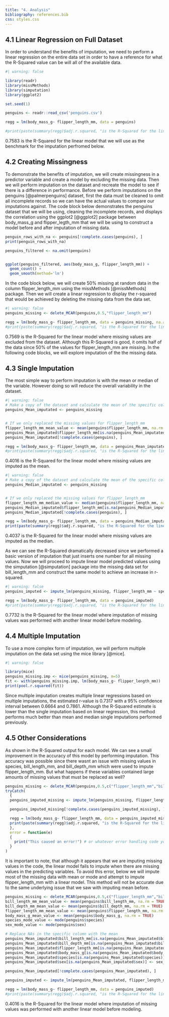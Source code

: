 ```yaml
---
title: "4. Analysis"
bibliography: references.bib
css: styles.css
---
```


## 4.1 Linear Regression on Full Dataset

In order to understand the benefits of imputation, we need to perform a linear regression on the entire data set in order to have a reference for what the R-Squared value can be will all of the available data.

```r
#| warning: false

library(readr)
library(missMethods)
library(simputation)
library(ggplot2)

set.seed(1) 

penguins <- readr::read_csv('penguins.csv')

regg = lm(body_mass_g~ flipper_length_mm, data = penguins)

#print(paste(summary(regg)$adj.r.squared, "is the R-Squared for the linear model"))

```

0.7583 is the R-Squared for the linear model that we will use as the benchmark for the imputation perfromed below.

## 4.2 Creating Missingness

To demonstrate the benefits of imputation, we will create missingness in a predictor variable and create a model by excluding the missing data. Then we will perform imputation on the dataset and recreate the model to see if there is a difference in performance. Before we perform imputations on the penguins [@palmerpenguins] dataset, first the data must be cleaned to omit all incomplete records so we can have the actual values to compare our imputations against. The code block below demonstrates the penguins dataset that we will be using, cleaning the incomplete records, and displays the correlation using the ggplot2 [@ggplot2] package between body_mass_g and flipper_legth_mm that we will be using to construct a model before and after imputation of missing data.

```r

penguin_rows_with_na <- penguins[!complete.cases(penguins), ]
print(penguin_rows_with_na)

penguins_filtered <- na.omit(penguins)


ggplot(penguins_filtered, aes(body_mass_g, flipper_length_mm)) + 
  geom_count() + 
  geom_smooth(method='lm')

```

In the code block below, we will create 50% missing at random data in the column flipper_length_mm using the missMethods [@missMethods] package. Then we will create a linear regression to display the r-squared that would be achieved by deleting the missing data from the data set.

```r
#| warning: false
penguins_missing <- delete_MCAR(penguins,0.5,"flipper_length_mm")

regg = lm(body_mass_g~ flipper_length_mm, data = penguins_missing, na.action=na.omit) 
#print(paste(summary(regg)$adj.r.squared, "is the R-Squared for the linear model where missing values are excluded from the dataset."))

```

0.7569 is the R-Squared for the linear model where missing values are excluded from the dataset. Although this R-Squared is good, it omits half of the data since 50% of the values for flipper_length_mm are missing. In the following code blocks, we will explore imputation of the the missing data.

## 4.3 Single Imputation

The most simple way to perform imputation is with the mean or median of the variable. However doing so will reduce the overall variability in the dataset.

```r
#| warning: false
# Make a copy of the dataset and calculate the mean of the specific column
penguins_Mean_imputated <- penguins_missing


# If we only replaced the missing values for flipper_length_mm
flipper_length_mm_mean_value <- mean(penguins$flipper_length_mm, na.rm = TRUE)
penguins_Mean_imputated$flipper_length_mm[is.na(penguins_Mean_imputated$flipper_length_mm)] <- flipper_length_mm_mean_value
penguins_Mean_imputated[!complete.cases(penguins), ]

regg = lm(body_mass_g~ flipper_length_mm, data = penguins_Mean_imputated, na.action=na.omit)
#print(paste(summary(regg)$adj.r.squared, "is the R-Squared for the linear model where missing values are imputed as the mean."))

```

0.4016 is the R-Squared for the linear model where missing values are imputed as the mean.

```r
#| warning: false
# Make a copy of the dataset and calculate the mean of the specific column
penguins_Median_imputated <- penguins_missing


# If we only replaced the missing values for flipper_length_mm
flipper_length_mm_median_value <- median(penguins$flipper_length_mm, na.rm = TRUE)
penguins_Median_imputated$flipper_length_mm[is.na(penguins_Median_imputated$flipper_length_mm)] <- flipper_length_mm_median_value
penguins_Median_imputated[!complete.cases(penguins), ]

regg = lm(body_mass_g~ flipper_length_mm, data = penguins_Median_imputated, na.action=na.omit)
print(paste(summary(regg)$adj.r.squared, "is the R-Squared for the linear model where missing values are imputed as the median."))

```

0.4037 is the R-Squared for the linear model where missing values are imputed as the median.

As we can see the R-Squared dramatically decreased since we performed a basic version of imputation that just inserts one number for all missing values. Now we will proceed to impute linear model predicted values using the simputation [@simputation] package into the missing data set for bill_length_mm and construct the same model to achieve an increase in r-squared.

```r
#| warning: false
penguins_imputed <- impute_lm(penguins_missing, flipper_length_mm ~ species + bill_length_mm + bill_depth_mm)

regg = lm(body_mass_g~ flipper_length_mm, data = penguins_imputed)
#print(paste(summary(regg)$adj.r.squared, "is the R-Squared for the linear model where imputation of missing values was performed with another linear model before modeling."))

```

0.7732 is the R-Squared for the linear model where imputation of missing values was performed with another linear model before modeling.

## 4.4 Multiple Imputation

To use a more complex form of imputation, we will perform multiple imputation on the data set using the mice library [@mice].

```r
#| warning: false

library(mice)
penguins_missing.imp <- mice(penguins_missing, m=5)
fit <- with(penguins_missing.imp, lm(body_mass_g~ flipper_length_mm))
print(pool.r.squared(fit))

```

Since multiple imputation creates multiple linear regressions based on multiple imputations, the estimated r-value is 0.7317 with a 95% confidence interval between 0.6664 and 0.7861. Although the R-Squared estimate is lower than the single imputation based on linear regression, this method performs much better than mean and median single imputations performed previously.

## 4.5 Other Considerations

As shown in the R-Squared output for each model. We can see a small improvement in the accuracy of this model by performing imputation. This accuracy was possible since there wasnt an issue with missing values in species, bill_length_mm, and bill_depth_mm which were used to impute flipper_length_mm. But what happens if these variables contained large amounts of missing values that must be replaced as well?

```r
penguins_missing <- delete_MCAR(penguins,0.5,c("flipper_length_mm","bill_length_mm","bill_depth_mm","body_mass_g","species","sex"))
tryCatch(
  {
  penguins_imputed_missing <- impute_lm(penguins_missing, flipper_length_mm ~ species + bill_length_mm + bill_depth_mm)

  penguins_imputed_missing[!complete.cases(penguins_imputed_missing), ]

  regg = lm(body_mass_g~ flipper_length_mm, data = penguins_imputed_missing)
  print(paste(summary(regg)$adj.r.squared, "is the R-Squared for the linear model where imputation of missing values was performed with another linear model before modeling."))
  },
  error = function(e) 
  {
    print("This caused an error!") # or whatever error handling code you want
  }
)

```

It is important to note, that although it appears that we are imputing missing values in the code, the linear model fails to impute when there are missing values in the predicting variables. To avoid this error, below we will impute most of the missing data with mean or mode and attempt to impute flipper_length_mm with a linear model. This method will not be accurate due to the same underlying issue that we saw with imputing mean before.

```r
penguins_missing <- delete_MCAR(penguins,0.5,c("flipper_length_mm","bill_length_mm","bill_depth_mm","body_mass_g","species","sex"))
bill_length_mm_mean_value <- mean(penguins$bill_length_mm, na.rm = TRUE)
bill_depth_mm_mean_value <- mean(penguins$bill_depth_mm, na.rm = TRUE)
flipper_length_mm_mean_value <- mean(penguins$flipper_length_mm, na.rm = TRUE)
body_mass_g_mean_value <- mean(penguins$body_mass_g, na.rm = TRUE)
species_mode_value <- mode(penguins$species)
sex_mode_value <- mode(penguins$sex)

# Replace NAs in the specific column with the mean
penguins_Mean_imputated$bill_length_mm[is.na(penguins_Mean_imputated$bill_length_mm)] <- bill_length_mm_mean_value
penguins_Mean_imputated$bill_depth_mm[is.na(penguins_Mean_imputated$bill_depth_mm)] <- bill_depth_mm_mean_value
penguins_Mean_imputated$flipper_length_mm[is.na(penguins_Mean_imputated$flipper_length_mm)] <- flipper_length_mm_mean_value
penguins_Mean_imputated$body_mass_g[is.na(penguins_Mean_imputated$body_mass_g)] <- body_mass_g_mean_value
penguins_Mean_imputated$species[is.na(penguins_Mean_imputated$species)] <- species_mode_value
penguins_Mean_imputated$sex[is.na(penguins_Mean_imputated$sex)] <- sex_mode_value

penguins_Mean_imputated[!complete.cases(penguins_Mean_imputated), ]

penguins_imputed <- impute_lm(penguins_Mean_imputated, flipper_length_mm ~ species + bill_length_mm + bill_depth_mm)

regg = lm(body_mass_g~ flipper_length_mm, data = penguins_imputed)
#print(paste(summary(regg)$adj.r.squared, "is the R-Squared for the linear model where imputation of missing values was performed with another linear model before modeling."))

```

0.4016 is the R-Squared for the linear model where imputation of missing values was performed with another linear model before modeling.
